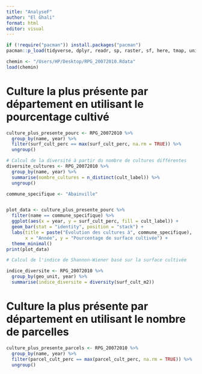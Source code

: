 ```yaml
---
title: "AnalyseF"
author: "El Ghali"
format: html
editor: visual
---
```


```r
if (!require("pacman")) install.packages("pacman")
pacman::p_load(tidyverse, dplyr, readr, sp, raster, sf, here, tmap, units, ggplot2,vegan)
```

```r
chemin <- "/Users/HP/Desktop/RPG_20072010.Rdata"
load(chemin)
```

# Culture la plus présente par département en utilisant le pourcentage cultivé 

```r
culture_plus_presente_pourc <- RPG_20072010 %>%
  group_by(name, year) %>%
  filter(surf_cult_perc == max(surf_cult_perc, na.rm = TRUE)) %>%
  ungroup()

```


```r
# Calcul de la diversité à partir du nombre de cultures différentes 
diversite_cultures <- RPG_20072010 %>%
  group_by(name, year) %>%
  summarise(nombre_cultures = n_distinct(cult_label)) %>%
  ungroup()
```

```r
commune_specifique <- "Abainville"


plot_data <- culture_plus_presente_pourc %>%
  filter(name == commune_specifique) %>%
  ggplot(aes(x = year, y = surf_cult_perc, fill = cult_label)) +
  geom_bar(stat = "identity", position = "stack") +
  labs(title = paste("Évolution des cultures à", commune_specifique),
       x = "Année", y = "Pourcentage de surface cultivée") +
  theme_minimal()
print(plot_data)
```

```r
# Calcul de l'indice de Shannon-Wiener basé sur la surface cultivée

indice_diversite <- RPG_20072010 %>%
  group_by(geo_unit, year) %>%
  summarise(indice_diversite = diversity(surf_cult_m2))

```



# Culture la plus présente par département en utilisant le nombre de parcelles 

```r
culture_plus_presente_parcels <- RPG_20072010 %>%
  group_by(name, year) %>%
  filter(parcel_cult_perc == max(parcel_cult_perc, na.rm = TRUE)) %>%
  ungroup()

```



